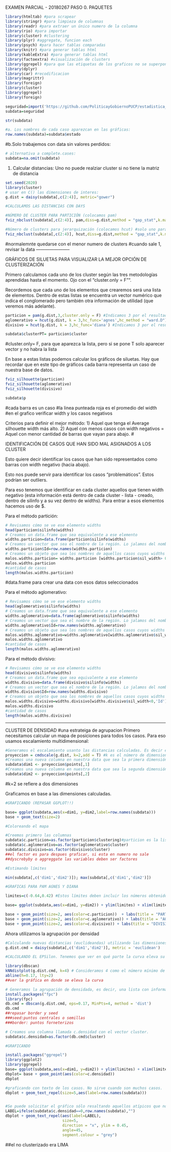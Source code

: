 
EXAMEN PARCIAL - 20180267
PASO 0. PAQUETES
```r
library(htmltab) #para scrapear
library(stringr) #para limpieza de columnas 
library(readr) #para extraer un único numero de la columna
library(rio) #para importar
library(cluster) #clustering
library(plyr) #aggregate, funcion each
library(psych) #para hacer tablas comparadas
library(knitr) #para generar tablas html
library(kableExtra) #para generar tablas html
library(factoextra) #visualización de clusters
library(ggrepel) #para que las etiquetas de los graficos no se superpongan
library(dplyr)
library(car) #recodificacion
library(magrittr)
library(foreign)
library(cluster)
library(ggrepel)
library(foreign)
```

```r
seguridad=import('https://github.com/PoliticayGobiernoPUCP/estadistica_anapol2/raw/master/seguridadUSA.xlsx')
subdata=seguridad

```

```r
str(subdata)
```


```r
#a. Los nombres de cada caso aparezcan en las gráficas:
row.names(subdata)=subdata$estado
```

#b.Solo trabajemos con data sin valores perdidos:
```r
# alternativa a complete.cases:
subdata=na.omit(subdata)
```

1. Calcular distancias: Uno no puede realziar cluster si no tiene la matriz de distancia
```r
set.seed(2020)
library(cluster)
# usar en C() las dimensiones de interes:
g.dist = daisy(subdata[,c(2:4)], metric="gower")
```

```r

#CALCULAMOS LAS DISTANCIAS CON DAYS

#NÚMERO DE CLUSTER PARA PARTICIÓN (colocamos pam)
fviz_nbclust(subdata[,c(2:4)], pam,diss=g.dist,method = "gap_stat",k.max = 10,verbose = F)

#Número de clusters para jerarquización (colocamos hcut) #solo uno para jerarquico
fviz_nbclust(subdata[,c(2:4)], hcut,diss=g.dist,method = "gap_stat",k.max = 10,verbose = F)
```
#normalemnte quedarse con el menor numero de clusters
#cuando sale 1, revisar la data
-----------------------

GRÁFICOS DE SILUETAS PARA VISUALIZAR LA MEJOR OPCIÓN DE CLUSTERIZACIÓN

Primero calculamos cada uno de los cluster según las tres metodologías aprendidas hasta el momento. Ojo con el "cluster.only = F"".

Recordemos que cada uno de los elementos que crearemos será una lista de elementos. Dentro de estas listas se encuentra un vector numérico que indica el conglomerado pero también otra información de utilidad (que veremos más adelante).

```r

particion = pam(g.dist,3,cluster.only = F) #Indicamos 3 por el resultado anterior
aglomerativo = hcut(g.dist, k = 3,hc_func='agnes',hc_method = "ward.D") #Indicamos 3 por el resultado anterior
divisivo = hcut(g.dist, k = 3,hc_func='diana') #Indicamos 3 por el resultado anterior

subdata$clusterPT= particion$cluster

```
#cluster.only= F, para que aparezca la lista, pero si se pone T solo aparecer vector y no habra la lista

En base a estas listas podemos calcular los gráficos de siluetas. Hay que recordar que en este tipo de gráficos cada barra representa un caso de nuestra base de datos. 
```r
fviz_silhouette(particion)
fviz_silhouette(aglomerativo)
fviz_silhouette(divisivo)
```
```r
subdata$p
```

#cada barra es un caso
#la linea punteada roja es el promedio del width
#en el grafico verificar width y los casos negativos

Criterios para definir el mejor método: 
1) Aquel que tenga el Average silhouette width más alto. 
2) Aquel con menos casos con width negativos = Aquel con menor cantidad de barras que vayan para abajo. 
#



IDENTIFICACIÓN DE CASOS QUE HAN SIDO MAL ASIGNADOS A LOS CLUSTER 

Esto quiere decir identificar los casos que han sido representados como barras con width negativo (hacia abajo).

Esto nos puede servir para identificar los casos "problemáticos". Estos podrían ser outliers. 

Para eso tenemos que identificar en cada cluster aquellos que tienen width negativo (esta información está dentro de cada cluster - lista - creado, dentro de silinfo y a su vez dentro de widths). Para entrar a esos elementos hacemos uso de $. 

Para el método partición:

```r
# Revisamos cómo se ve ese elemento widths
head(particion$silinfo$widths) 
# Creamos un data.frame que sea equivalente a ese elemento
widths.particion=data.frame(particion$silinfo$widths)
# Creamos un vector que sea el nombre de la región. Lo jalamos del nombre de la fila./ para que salga el nombre en el grafico
widths.particion$Id=row.names(widths.particion)
# Creamos un objeto que sea los nombres de aquellos casos cuyos widths sean menor a 0./ que muestre cual es el negativos
malos.widths.particion= widths.particion [widths.particion$sil_width> 0,'Id']
malos.widths.particion
#cantidad de casos
length(malos.widths.particion)
```
#data.frame para crear una data con esos datos seleccionados


Para el método aglomerativo:

```r
# Revisamos cómo se ve ese elemento widths
head(aglomerativo$silinfo$widths) 
# Creamos un data.frame que sea equivalente a ese elemento
widths.aglomerativo=data.frame(aglomerativo$silinfo$widths)
# Creamos un vector que sea el nombre de la región. Lo jalamos del nombre de la fila.
widths.aglomerativo$Id=row.names(widths.aglomerativo)
# Creamos un objeto que sea los nombres de aquellos casos cuyos widths sean menor a 0. 
malos.widths.aglomerativo=widths.aglomerativo[widths.aglomerativo$sil_width<0,'Id']
malos.widths.aglomerativo
#cantidad de casos
length(malos.widths.aglomerativo)
```

Para el método divisivo:

```r
# Revisamos cómo se ve ese elemento widths
head(divisivo$silinfo$widths) 
# Creamos un data.frame que sea equivalente a ese elemento
widths.divisivo=data.frame(divisivo$silinfo$widths)
# Creamos un vector que sea el nombre de la región. Lo jalamos del nombre de la fila.
widths.divisivo$Id=row.names(widths.divisivo)
# Creamos un objeto que sea los nombres de aquellos casos cuyos widths sean menor a 0. 
malos.widths.divisivo=widths.divisivo[widths.divisivo$sil_width<0,'Id']
malos.widths.divisivo
#cantidad de casos
length(malos.widths.divisivo)
```

-----------------------

CLUSTER DE DENSIDAD
#una estrateiga de agrupacion
Primero necesitamos calcular un mapa de posiciones para todos los casos. Para eso usamos escalamiento multidimensional:

```r
#Generamos el escalamiento usanto las distancias calculadas. Es decir el g.dist
proyeccion = cmdscale(g.dist, k=2,add = T) #k es el número de dimensiones solicitadas
#Creamos una nueva columna en nuestra data que sea la primera dimensión
subdata$dim1 <- proyeccion$points[,1]
#Creamos una nueva columna en nuestra data que sea la segunda dimensión
subdata$dim2 <- proyeccion$points[,2]
```
#k=2 se refiere a dos dimensiones

Graficamos en base a las dimensiones calculadas. 

```r
#GRAFICANDO (REPASAR GGPLOT!!)

base= ggplot(subdata,aes(x=dim1, y=dim2,label=row.names(subdata))) 
base + geom_text(size=2)

#Coloreando el mapa

#Creemos primero las columnas 
subdata$c.particion=as.factor(particion$clustering)#particion es la lista, y el clustering es la lista de los cluster
subdata$c.aglomerativo=as.factor(aglomerativo$cluster)
subdata$c.divisivo=as.factor(divisivo$cluster)
##el factor es para despues graficar, si esta en numero no sale
##dyscrebyby o aggreggate las variables deben ser factores

#Estimando límites

min(subdata[,c('dim1','dim2')]); max(subdata[,c('dim1','dim2')])

#GRAFICAS PARA PAM AGNES Y DIANA

limites=c(-0.64,0.42) #Estos límites deben incluir los números obtenidos con el comando anterior

base= ggplot(subdata,aes(x=dim1, y=dim2)) + ylim(limites) + xlim(limites) + coord_fixed()

base + geom_point(size=2, aes(color=c.particion))  + labs(title = "PARTICIONANTE") 
base + geom_point(size=2, aes(color=c.aglomerativo)) + labs(title = "AGLOMERATIVO")
base + geom_point(size=2, aes(color=c.divisivo)) + labs(title = "DIVISIVO")
```

Ahora utilizamos la agrupación por densidad

```r
#Calculando nuevas distancias (euclideandas) utilizando las dimensiones creadas anteriormente. 
g.dist.cmd = daisy(subdata[,c('dim1','dim2')], metric = 'euclidean')

#CALCULANDO EL EPSilon. Tenemos que ver en qué parte la curva eleva su ángulo drásticamente. 

library(dbscan)
kNNdistplot(g.dist.cmd, k=4) # Consideramos 4 como el número mínimo de vecinos (puntos)
abline(h=0.17, lty=2)
##ver la gráfica en donde se eleva la curva

# Generamos la agrupación de densidada, es decir, una lista con información así como las otras estrategias. 
install.packages("fpc")
library(fpc)
db.cmd = dbscan(g.dist.cmd, eps=0.17, MinPts=4, method = 'dist')
db.cmd
##repasar border y seed
###seed:puntos centrales o semillas
###border: puntos forneterizos

# Creamos una columna llamada c.densidad con el vector cluster.
subdata$c.densidad=as.factor(db.cmd$cluster)

#GRAFICANDO

install.packages("ggrepel")
library(ggplot2)
library(ggrepel)
base= ggplot(subdata,aes(x=dim1, y=dim2)) + ylim(limites) + xlim(limites) + coord_fixed()
dbplot= base + geom_point(aes(color=c.densidad)) 
dbplot

#graficando con texto de los casos. No sirve cuando son muchos casos. 
dbplot + geom_text_repel(size=5,aes(label=row.names(subdata)))


#Se puede solicitar el gráfico sólo resaltando aquellos atípicos que no están en ningún grupo o cluster creado. 
LABEL=ifelse(subdata$c.densidad==0,row.names(subdata),"")
dbplot + geom_text_repel(aes(label=LABEL),
                         size=5, 
                         direction = "x", ylim = 0.45,
                         angle=45,
                         segment.colour = "grey")
```
##el no clusterizado era LIMA


